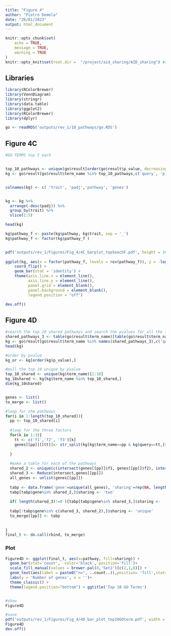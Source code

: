 ```yaml
---
title: "Figure 4"
author: "Pietro Demela"
date: "26/01/2023"
output: html_document
---
```


```r
knitr::opts_chunk$set(
	echo = TRUE,
	message = TRUE,
	warning = TRUE
)
knitr::opts_knit$set(root.dir =  "/project/aid_sharing/AID_sharing") #set up the project directory
```

## Libraries

```r
library(RColorBrewer)
library(VennDiagram)
library(stringr)
library(data.table)
library(ggplot2)
library(RColorBrewer)
library(dplyr)
```


```r
go <- readRDS('outputs/rev_1/10_pathways/go.RDS')
```

## Figure 4C

```r
#GO TERMS top 5 each


top_10_pathways <- unique(go$result[order(go$result$p_value, decreasing = F),][,'term_name'])[(1:10)]
kg <- go$result[go$result$term_name %in% top_10_pathways,c('query', 'p_value', 'term_name', 'intersection')]


colnames(kg) <- c( 'trait', 'padj','pathway', 'genes')


kg <- kg %>%
  arrange(-desc(padj)) %>%
  group_by(trait) %>%
  slice(1:5)

head(kg)

kg$pathway_f <- paste(kg$pathway, kg$trait, sep = '_')
kg$pathway_f <- factor(kg$pathway_f )


pdf('outputs/rev_1/Figures/Fig_4/4C_barplot_top5eachF.pdf', height = 10, width = 12)
 
ggplot(kg, aes(x = factor(pathway_f, levels = rev(pathway_f)), y = -log10(padj))) +
    coord_flip() +
    geom_bar(stat = 'identity') +
    theme(axis.line.x = element_line(),
          axis.line.y = element_line(),
          panel.grid = element_blank(),
          panel.background = element_blank(),
          legend.position = "off")

dev.off()


```


## Figure 4D

```r

#search the top 10 shared pathways and search the pvalues for all the factors for the top 10 pathways
shared_pathways_3 <- table(go$result$term_name)[table(go$result$term_name)==3]
kg <- go$result[go$result$term_name %in% names(shared_pathways_3),c('query', 'p_value', 'term_name', 'intersection')]
head(kg)

#order by pvalue
kg_or <- kg[order(kg$p_value),]

#pull the top 10 unique by pvalue
top_10_shared <- unique(kg$term_name)[1:10]
kg_10shared <- kg[kg$term_name %in% top_10_shared,]
dim(kg_10shared)


genes <- list()
to_merge <- list()

#loop for the pathways
for(i in 1:length(top_10_shared)){
  pp <- top_10_shared[i]
  
  #loop for the three factors
  for(k in 1:3){
    tt <- c('f1','f2', 'f3')[k]
    genes[[pp]][[tt]]<- str_split(kg[kg$term_name==pp & kg$query==tt,]$intersection, ',')[[1]]
    
  }
  
  #make a table for each of the pathways
  shared_2 <- unique(c(intersect(genes[[pp]]$f1, genes[[pp]]$f2), intersect(genes[[pp]]$f1, genes[[pp]]$f3), intersect(genes[[pp]]$f2, genes[[pp]]$f3)))
  shared_3 <- Reduce(intersect,genes[[pp]]) 
  all_genes <- unlist(genes[[pp]])
  
  tabp <- data.frame('gene'=unique(all_genes), 'sharing'=rep(NA, length(unique(all_genes))), 'pathway'=rep(pp, length(unique(all_genes))))
  tabp[tabp$gene%in% shared_2,]$sharing <- 'two'
  
  if( length(shared_3)!=0 ){tabp[tabp$gene%in% shared_3,]$sharing <-  'three'} #the intersection between three could be 0 and cause an error
  
  tabp[!tabp$gene%in% c(shared_3, shared_2),]$sharing <- 'unique'
  to_merge[[pp]] <- tabp
  
  
}
final_t <- do.call(rbind, to_merge)

```
### Plot 

```r

Figure4D <- ggplot(final_t, aes(x=pathway, fill=sharing)) +
  geom_bar(stat='count',  color='black', position='fill')+
  scale_fill_manual(values = brewer.pal(8,'Set2')[c(2,1,8)]) +
  geom_text(aes(label = paste0("n=", ..count..)),position= 'fill',stat='count', color='Black')+
  labs(y = 'Number of genes', x = '')+
  theme_classic() + 
  theme(legend.position="bottom") + ggtitle('Top 10 GO Terms')


#show
Figure4D

#save
pdf('outputs/rev_1/Figures/Fig_4/4D_bar_plot_top10GOterm.pdf', width = 10, height = 7)
Figure4D
dev.off()
```


